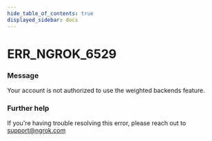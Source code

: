 ```yaml
---
hide_table_of_contents: true
displayed_sidebar: docs
---
```



# ERR_NGROK_6529

### Message

Your account is not authorized to use the weighted backends feature.

<ErrorDetails error="err_ngrok_6529" />

### Further help

If you're having trouble resolving this error, please reach out to [support@ngrok.com](mailto:support@ngrok.com?subject=Help%20with%20ERR_NGROK_6529)
